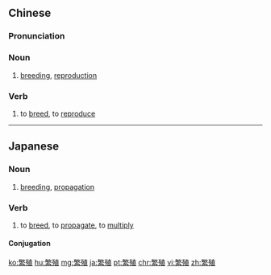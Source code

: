 ==Chinese==
{{zh-forms}}

===Pronunciation===
{{zh-pron
|m=fánzhí
|c=faan4 zik6
|ma=Zh-fánzhí.ogg
|cat=n,v
}}

===Noun===
{{zh-noun}}

# [[breeding]], [[reproduction]]

===Verb===
{{zh-verb}}

# to [[breed]], to [[reproduce]]

----

==Japanese==
{{ja-kanjitab|はん|しょく|yomi=o}}

===Noun===
{{ja-noun|はんしょく}}

# [[breeding]], [[propagation]]

===Verb===
{{ja-verb-suru|はんしょく}}

# to [[breed]], to [[propagate]], to [[multiply]]

====Conjugation====
{{ja-suru|はんしょく}}

[[ko:繁殖]]
[[hu:繁殖]]
[[mg:繁殖]]
[[ja:繁殖]]
[[pt:繁殖]]
[[chr:繁殖]]
[[vi:繁殖]]
[[zh:繁殖]]